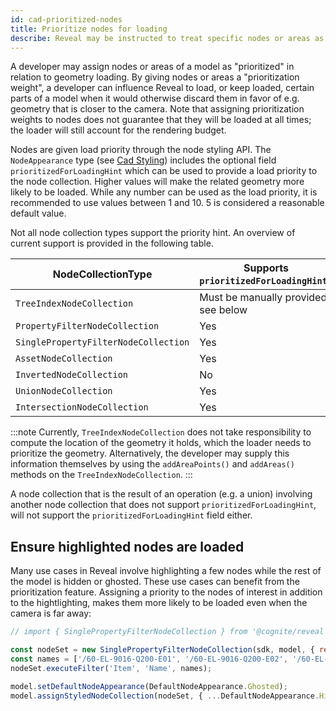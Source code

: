 ```yaml
---
id: cad-prioritized-nodes
title: Prioritize nodes for loading
describe: Reveal may be instructed to treat specific nodes or areas as "prioritized" with regards to geometry streaming.
---
```



A developer may assign nodes or areas of a model as "prioritized" in relation to geometry loading.
By giving nodes or areas a "prioritization weight", a developer can influence Reveal to load, or keep loaded, certain parts of a model when it would otherwise discard them in favor of e.g. geometry that is closer to the camera. Note that assigning prioritization weights to nodes does not guarantee that they will be loaded at all times; the loader will still account for the rendering budget.

Nodes are given load priority through the node styling API. The `NodeAppearance` type (see [Cad Styling](cad-styling)) includes the optional field `prioritizedForLoadingHint` which can be used to provide a load priority to the node collection. Higher values will make the related geometry more likely to be loaded. While any number can be used as the load priority, it is recommended to use values between 1 and 10. 5 is considered a reasonable default value.

Not all node collection types support the priority hint. An overview of current support is provided in the following table.

| NodeCollectionType                   | Supports `prioritizedForLoadingHint`? |
| ------------------------------------ | ------------------------------------- |
| `TreeIndexNodeCollection`            | Must be manually provided, see below  |
| `PropertyFilterNodeCollection`       | Yes                                   |
| `SinglePropertyFilterNodeCollection` | Yes                                   |
| `AssetNodeCollection`                | Yes                                   |
| `InvertedNodeCollection`             | No                                    |
| `UnionNodeCollection`                | Yes                                   |
| `IntersectionNodeCollection`         | Yes                                   |

:::note
Currently, `TreeIndexNodeCollection` does not take responsibility to compute the location of the geometry it holds, which the loader needs to prioritize the geometry. Alternatively, the developer may supply this information themselves by using the `addAreaPoints()` and `addAreas()` methods on the `TreeIndexNodeCollection`.
:::

A node collection that is the result of an operation (e.g. a union) involving another node collection that does not support `prioritizedForLoadingHint`, will not support the `prioritizedForLoadingHint` field either.

## Ensure highlighted nodes are loaded

Many use cases in Reveal involve highlighting a few nodes while the rest of the model is hidden or ghosted. These use cases can benefit from the prioritization feature. Assigning a priority to the nodes of interest in addition to the hightlighting, makes them more likely to be loaded even when the camera is far away:

```js
// import { SinglePropertyFilterNodeCollection } from '@cognite/reveal'

const nodeSet = new SinglePropertyFilterNodeCollection(sdk, model, { requestPartitions: 10 });
const names = ['/60-EL-9016-Q200-E01', '/60-EL-9016-Q200-E02', '/60-EL-9016-Q200-E03'];
nodeSet.executeFilter('Item', 'Name', names);

model.setDefaultNodeAppearance(DefaultNodeAppearance.Ghosted);
model.assignStyledNodeCollection(nodeSet, { ...DefaultNodeAppearance.Highlighted, prioritizedForLoadingHint: 5 });
```
